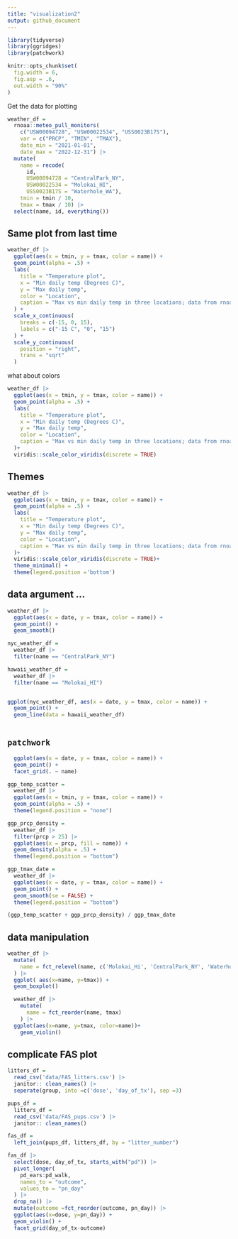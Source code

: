 ```yaml
---
title: "visualization2"
output: github_document
---
```


```r
library(tidyverse)
library(ggridges)
library(patchwork)

knitr::opts_chunk$set(
  fig.width = 6,
  fig.asp = .6,
  out.width = "90%"
)
```

Get the data for plotting 

```r
weather_df = 
  rnoaa::meteo_pull_monitors(
    c("USW00094728", "USW00022534", "USS0023B17S"),
    var = c("PRCP", "TMIN", "TMAX"), 
    date_min = "2021-01-01",
    date_max = "2022-12-31") |>
  mutate(
    name = recode(
      id, 
      USW00094728 = "CentralPark_NY", 
      USW00022534 = "Molokai_HI",
      USS0023B17S = "Waterhole_WA"),
    tmin = tmin / 10,
    tmax = tmax / 10) |>
  select(name, id, everything())
```

## Same plot from last time

```r
weather_df |> 
  ggplot(aes(x = tmin, y = tmax, color = name)) + 
  geom_point(alpha = .5) + 
  labs(
    title = "Temperature plot",
    x = "Min daily temp (Degrees C)",
    y = "Max daily temp",
    color = "Location",
    caption = "Max vs min daily temp in three locations; data from rnoaa"
  ) + 
  scale_x_continuous(
    breaks = c(-15, 0, 15),
    labels = c("-15 C", "0", "15")
  ) + 
  scale_y_continuous(
    position = "right", 
    trans = "sqrt"
  )
```

what about colors
```r
weather_df |> 
  ggplot(aes(x = tmin, y = tmax, color = name)) + 
  geom_point(alpha = .5) + 
  labs(
    title = "Temperature plot",
    x = "Min daily temp (Degrees C)",
    y = "Max daily temp",
    color = "Location",
    caption = "Max vs min daily temp in three locations; data from rnoaa"
  )+
  viridis::scale_color_viridis(discrete = TRUE)
```


## Themes

```r
weather_df |> 
  ggplot(aes(x = tmin, y = tmax, color = name)) + 
  geom_point(alpha = .5) + 
  labs(
    title = "Temperature plot",
    x = "Min daily temp (Degrees C)",
    y = "Max daily temp",
    color = "Location",
    caption = "Max vs min daily temp in three locations; data from rnoaa"
  )+
  viridis::scale_color_viridis(discrete = TRUE)+
  theme_minimal() +
  theme(legend.position ='bottom')
```

## data argument ...

```r
weather_df |> 
  ggplot(aes(x = date, y = tmax, color = name)) + 
  geom_point() + 
  geom_smooth()

nyc_weather_df = 
  weather_df |> 
  filter(name == "CentralPark_NY")

hawaii_weather_df = 
  weather_df |> 
  filter(name == "Molokai_HI")


ggplot(nyc_weather_df, aes(x = date, y = tmax, color = name)) + 
  geom_point() + 
  geom_line(data = hawaii_weather_df)
  
```

## `patchwork`

```r
  ggplot(aes(x = date, y = tmax, color = name)) + 
  geom_point() + 
  facet_grid(. ~ name)
```

```r
ggp_temp_scatter = 
  weather_df |> 
  ggplot(aes(x = tmin, y = tmax, color = name)) + 
  geom_point(alpha = .5) + 
  theme(legend.position = "none")

ggp_prcp_density = 
  weather_df |> 
  filter(prcp > 25) |> 
  ggplot(aes(x = prcp, fill = name)) + 
  geom_density(alpha = .5) + 
  theme(legend.position = "bottom")

ggp_tmax_date = 
  weather_df |> 
  ggplot(aes(x = date, y = tmax, color = name)) + 
  geom_point() + 
  geom_smooth(se = FALSE) + 
  theme(legend.position = "bottom")

(ggp_temp_scatter + ggp_prcp_density) / ggp_tmax_date
```


## data manipulation

```r
weather_df |> 
  mutate(
    name = fct_relevel(name, c('Molokai_Hi', 'CentralPark_NY', 'Waterhole_WA')) 
  ) |> 
  ggplot( aes(x=name, y=tmax)) +
  geom_boxplot()

  weather_df |> 
    mutate(
      name = fct_reorder(name, tmax)
    ) |> 
  ggplot(aes(x=name, y=tmax, color=name))+
    geom_violin()

```

## complicate FAS plot

```r
litters_df =
  read_csv('data/FAS_litters.csv') |> 
  janitor:: clean_names() |> 
  seperate(group, into =c('dose', 'day_of_tx'), sep =3)

pups_df =
  litters_df =
  read_csv('data/FAS_pups.csv') |> 
  janitor:: clean_names() 

fas_df =
  left_join(pups_df, litters_df, by = "litter_number")

fas_df |> 
  select(dose, day_of_tx, starts_with("pd")) |> 
  pivot_longer(
    pd_ears:pd_walk, 
    names_to = "outcome", 
    values_to = "pn_day"
  ) |> 
  drop_na() |> 
  mutate(outcome =fct_reorder(outcome, pn_day)) |> 
  ggplot(aes(x=dose, y=pn_day)) +
  geom_violin() +
  facet_grid(day_of_tx-outcome)
```


